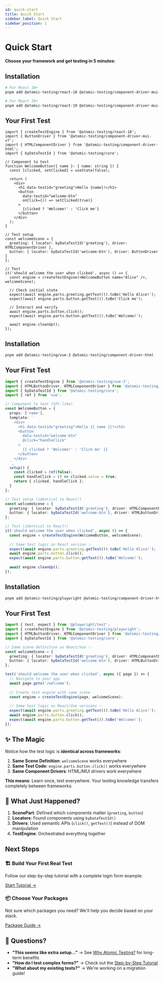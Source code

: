 ```yaml
---
id: quick-start
title: Quick Start
sidebar_label: Quick Start
sidebar_position: 1
---
```



# Quick Start

**Choose your framework and get testing in 5 minutes:**

<Tabs>
<TabItem value="react" label="⚛️ React">

## Installation

```bash
# For React 18+
pnpm add @atomic-testing/react-18 @atomic-testing/component-driver-mui-v7

# For React 19+
pnpm add @atomic-testing/react-19 @atomic-testing/component-driver-mui-v7
```

## Your First Test

```tsx
import { createTestEngine } from '@atomic-testing/react-18';
import { ButtonDriver } from '@atomic-testing/component-driver-mui-v7';
import { HTMLComponentDriver } from '@atomic-testing/component-driver-html';
import { byDataTestId } from '@atomic-testing/core';

// Component to test
function WelcomeButton({ name }: { name: string }) {
  const [clicked, setClicked] = useState(false);
  
  return (
    <div>
      <h1 data-testid="greeting">Hello {name}!</h1>
      <button 
        data-testid="welcome-btn" 
        onClick={() => setClicked(true)}
      >
        {clicked ? 'Welcome!' : 'Click me'}
      </button>
    </div>
  );
}

// Test setup
const welcomeScene = {
  greeting: { locator: byDataTestId('greeting'), driver: HTMLComponentDriver },
  button: { locator: byDataTestId('welcome-btn'), driver: ButtonDriver }
};

// Test
it('should welcome the user when clicked', async () => {
  const engine = createTestEngine(<WelcomeButton name="Alice" />, welcomeScene);
  
  // Check initial state
  expect(await engine.parts.greeting.getText()).toBe('Hello Alice!');
  expect(await engine.parts.button.getText()).toBe('Click me');
  
  // Interact and verify
  await engine.parts.button.click();
  expect(await engine.parts.button.getText()).toBe('Welcome!');
  
  await engine.cleanUp();
});
```

</TabItem>
<TabItem value="vue" label="💚 Vue 3">

## Installation

```bash
pnpm add @atomic-testing/vue-3 @atomic-testing/component-driver-html
```

## Your First Test

```typescript
import { createTestEngine } from '@atomic-testing/vue-3';
import { HTMLButtonDriver, HTMLComponentDriver } from '@atomic-testing/component-driver-html';
import { byDataTestId } from '@atomic-testing/core';
import { ref } from 'vue';

// Component to test (SFC-like)
const WelcomeButton = {
  props: ['name'],
  template: `
    <div>
      <h1 data-testid="greeting">Hello {{ name }}!</h1>
      <button 
        data-testid="welcome-btn" 
        @click="handleClick"
      >
        {{ clicked ? 'Welcome!' : 'Click me' }}
      </button>
    </div>
  `,
  setup() {
    const clicked = ref(false);
    const handleClick = () => clicked.value = true;
    return { clicked, handleClick };
  }
};

// Test setup (identical to React!)
const welcomeScene = {
  greeting: { locator: byDataTestId('greeting'), driver: HTMLComponentDriver },
  button: { locator: byDataTestId('welcome-btn'), driver: HTMLButtonDriver }
};

// Test (identical to React!)
it('should welcome the user when clicked', async () => {
  const engine = createTestEngine(WelcomeButton, welcomeScene);
  
  // Same test logic as React version ✨
  expect(await engine.parts.greeting.getText()).toBe('Hello Alice!');
  await engine.parts.button.click();
  expect(await engine.parts.button.getText()).toBe('Welcome!');
  
  await engine.cleanUp();
});
```

</TabItem>
<TabItem value="playwright" label="🎭 Playwright">

## Installation

```bash
pnpm add @atomic-testing/playwright @atomic-testing/component-driver-html
```

## Your First Test

```typescript
import { test, expect } from '@playwright/test';
import { createTestEngine } from '@atomic-testing/playwright';
import { HTMLButtonDriver, HTMLComponentDriver } from '@atomic-testing/component-driver-html';
import { byDataTestId } from '@atomic-testing/core';

// Same scene definition as React/Vue ✨
const welcomeScene = {
  greeting: { locator: byDataTestId('greeting'), driver: HTMLComponentDriver },
  button: { locator: byDataTestId('welcome-btn'), driver: HTMLButtonDriver }
};

test('should welcome the user when clicked', async ({ page }) => {
  // Navigate to your app
  await page.goto('/welcome');
  
  // Create test engine with same scene
  const engine = createTestEngine(page, welcomeScene);
  
  // Same test logic as React/Vue versions ✨
  expect(await engine.parts.greeting.getText()).toBe('Hello Alice!');
  await engine.parts.button.click();
  expect(await engine.parts.button.getText()).toBe('Welcome!');
});
```

</TabItem>
</Tabs>

## ✨ The Magic

Notice how the test logic is **identical across frameworks**:

1. **Same Scene Definition**: `welcomeScene` works everywhere
2. **Same Test Code**: `engine.parts.button.click()` works everywhere
3. **Same Component Drivers**: HTML/MUI drivers work everywhere

**This means**: Learn once, test everywhere. Your testing knowledge transfers completely between frameworks.

## 🎯 What Just Happened?

1. **ScenePart**: Defined which components matter (`greeting`, `button`)
2. **Locators**: Found components using `byDataTestId()` 
3. **Drivers**: Used semantic APIs (`click()`, `getText()`) instead of DOM manipulation
4. **TestEngine**: Orchestrated everything together

## Next Steps

<div className="card-container" style={{display: 'flex', gap: '1rem', marginTop: '2rem'}}>
  <div className="card">
    <div className="card__header">
      <h3>🏗️ Build Your First Real Test</h3>
    </div>
    <div className="card__body">
      <p>Follow our step-by-step tutorial with a complete login form example.</p>
      <a href="./first-test" className="button button--primary">Start Tutorial →</a>
    </div>
  </div>
  
  <div className="card">
    <div className="card__header">
      <h3>📦 Choose Your Packages</h3>
    </div>
    <div className="card__body">
      <p>Not sure which packages you need? We'll help you decide based on your stack.</p>
      <a href="./framework-guide" className="button button--secondary">Package Guide →</a>
    </div>
  </div>
</div>

## 🤔 Questions?

- **"This seems like extra setup..."** → See [Why Atomic Testing?](./why-atomic-testing) for long-term benefits
- **"How do I test complex forms?"** → Check out the [Step-by-Step Tutorial](./tutorial)
- **"What about my existing tests?"** → We're working on a migration guide!